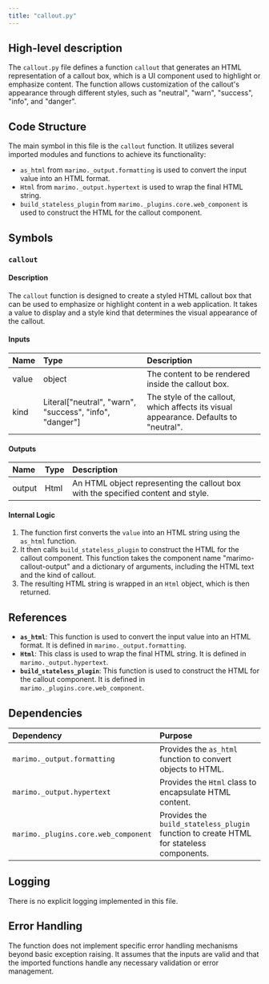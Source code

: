 ```yaml
---
title: "callout.py"
---
```


## High-level description

The `callout.py` file defines a function `callout` that generates an HTML representation of a callout box, which is a UI component used to highlight or emphasize content. The function allows customization of the callout's appearance through different styles, such as "neutral", "warn", "success", "info", and "danger".

## Code Structure

The main symbol in this file is the `callout` function. It utilizes several imported modules and functions to achieve its functionality:
- `as_html` from `marimo._output.formatting` is used to convert the input value into an HTML format.
- `Html` from `marimo._output.hypertext` is used to wrap the final HTML string.
- `build_stateless_plugin` from `marimo._plugins.core.web_component` is used to construct the HTML for the callout component.

## Symbols

### `callout`
#### Description
The `callout` function is designed to create a styled HTML callout box that can be used to emphasize or highlight content in a web application. It takes a value to display and a style kind that determines the visual appearance of the callout.

#### Inputs
| Name | Type | Description |
|:-----|:-----|:------------|
| value | object | The content to be rendered inside the callout box. |
| kind | Literal["neutral", "warn", "success", "info", "danger"] | The style of the callout, which affects its visual appearance. Defaults to "neutral". |

#### Outputs
| Name | Type | Description |
|:-----|:-----|:------------|
| output | Html | An HTML object representing the callout box with the specified content and style. |

#### Internal Logic
1. The function first converts the `value` into an HTML string using the `as_html` function.
2. It then calls `build_stateless_plugin` to construct the HTML for the callout component. This function takes the component name "marimo-callout-output" and a dictionary of arguments, including the HTML text and the kind of callout.
3. The resulting HTML string is wrapped in an `Html` object, which is then returned.

## References

- **`as_html`**: This function is used to convert the input value into an HTML format. It is defined in `marimo._output.formatting`.
- **`Html`**: This class is used to wrap the final HTML string. It is defined in `marimo._output.hypertext`.
- **`build_stateless_plugin`**: This function is used to construct the HTML for the callout component. It is defined in `marimo._plugins.core.web_component`.

## Dependencies

| Dependency | Purpose |
|:-----------|:--------|
| `marimo._output.formatting` | Provides the `as_html` function to convert objects to HTML. |
| `marimo._output.hypertext` | Provides the `Html` class to encapsulate HTML content. |
| `marimo._plugins.core.web_component` | Provides the `build_stateless_plugin` function to create HTML for stateless components. |

## Logging

There is no explicit logging implemented in this file.

## Error Handling

The function does not implement specific error handling mechanisms beyond basic exception raising. It assumes that the inputs are valid and that the imported functions handle any necessary validation or error management.